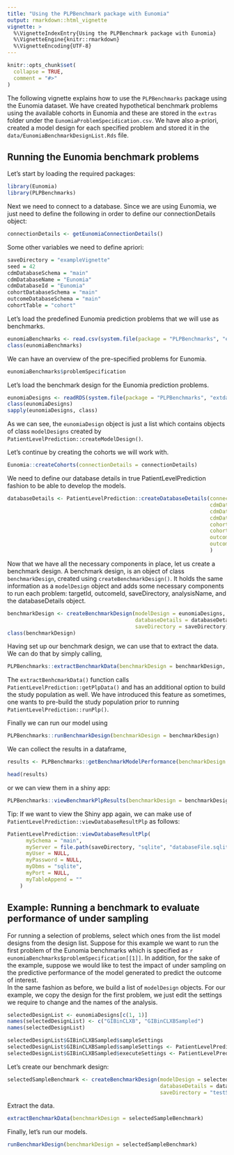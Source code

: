 ```yaml
---
title: "Using the PLPBenchmark package with Eunomia"
output: rmarkdown::html_vignette
vignette: >
  %\VignetteIndexEntry{Using the PLPBenchmark package with Eunomia}
  %\VignetteEngine{knitr::rmarkdown}
  %\VignetteEncoding{UTF-8}
---
```


```r
knitr::opts_chunk$set(
  collapse = TRUE,
  comment = "#>"
)
```

The following vignette explains how to use the `PLPBenchmarks` package using the Eunomia dataset. We have created hypothetical benchmark problems using the available cohorts in Eunomia and these are stored in the `extras` folder under the `EunomiaProblemSpecidication.csv`. We have also a-priori, created a model design for each specified problem and stored it in the `data/EunomiaBenchmarkDesignList.Rds` file.

## Running the Eunomia benchmark problems 

Let's start by loading the required packages:

```r
library(Eunomia)
library(PLPBenchmarks)
```

Next we need to connect to a database. Since we are using Eunomia, we just need to define the following in order to define our connectionDetails object:

```r
connectionDetails <- getEunomiaConnectionDetails()
```

Some other variables we need to define apriori:

```r
saveDirectory = "exampleVignette"
seed = 42
cdmDatabaseSchema = "main"
cdmDatabaseName = "Eunomia"
cdmDatabaseId = "Eunomia"
cohortDatabaseSchema = "main"
outcomeDatabaseSchema = "main"
cohortTable = "cohort"
```

Let's load the predefined Eunomia prediction problems that we will use as benchmarks.

```r
eunomiaBenchmarks <- read.csv(system.file(package = "PLPBenchmarks", "extdata", "EunomiaProblemSpecification.csv")) 
class(eunomiaBenchmarks)
```

We can have an overview of the pre-specified problems for Eunomia.

```r
eunomiaBenchmarks$problemSpecification
```

Let's load the benchmark design for the Eunomia prediction problems.

```r
eunomiaDesigns <- readRDS(system.file(package = "PLPBenchmarks", "extdata", "EunomiaBenchmarkDesignList.Rds"))
class(eunomiaDesigns)
sapply(eunomiaDesigns, class)
```

As we can see, the `eunomiaDesign` object is just a list which contains objects of class `modelDesigns` created by `PatientLevelPrediction::createModelDesign()`.

Let's continue by creating the cohorts we will work with.  

```r
Eunomia::createCohorts(connectionDetails = connectionDetails)
```

We need to define our database details in true PatientLevelPrediction fashion to be able to develop the models. 

```r
databaseDetails <- PatientLevelPrediction::createDatabaseDetails(connectionDetails = connectionDetails, 
                                                                 cdmDatabaseSchema = cdmDatabaseSchema,
                                                                 cdmDatabaseName = cdmDatabaseName,
                                                                 cdmDatabaseId = cdmDatabaseId, 
                                                                 cohortDatabaseSchema = cohortDatabaseSchema,
                                                                 cohortTable = cohortTable,
                                                                 outcomeDatabaseSchema = outcomeDatabaseSchema,
                                                                 outcomeTable = cohortTable, 
                                                                 )
```

Now that we have all the necessary components in place, let us create a benchmark design. A benchmark design, is an object of class `benchmarkDesign`, created using `createBenchmarkDesign()`. It holds the same information as a `modelDesign` object and adds some necessary components to run each problem: targetId, outcomeId, saveDirectory, analysisName, and the databaseDetails object. 

```r
benchmarkDesign <- createBenchmarkDesign(modelDesign = eunomiaDesigns, 
                                         databaseDetails = databaseDetails,
                                         saveDirectory = saveDirectory)
class(benchmarkDesign)
```

Having set up our benchmark design, we can use that to extract the data. We can do that by simply calling, 

```r
PLPBenchmarks::extractBenchmarkData(benchmarkDesign = benchmarkDesign, createStudyPopulation = TRUE)
```

The `extractBenhcmarkData()` function calls `PatientLevelPrediction::getPlpData()` and has an additional option to build the study population as well. We have introduced this feature as sometimes, one wants to pre-build the study population prior to running `PatientLevelPrediction::runPlp()`.

Finally we can run our model using

```r
PLPBenchmarks::runBenchmarkDesign(benchmarkDesign = benchmarkDesign)
```

We can collect the results in a dataframe,

```r
results <- PLPBenchmarks::getBenchmarkModelPerformance(benchmarkDesign = benchmarkDesign)
```

```r
head(results)
```

or we can view them in a shiny app:  

```r
PLPBenchmarks::viewBenchmarkPlpResults(benchmarkDesign = benchmarkDesign, databaseList = list("Eunomia"), viewShiny = FALSE, databaseDirectory = saveDirectory)
```

Tip: If we want to view the Shiny app again, we can make use of `PatientLevelPrediction::viewDatabaseResultPlp` as follows:

```r
PatientLevelPrediction::viewDatabaseResultPlp(
      mySchema = "main",
      myServer = file.path(saveDirectory, "sqlite", "databaseFile.sqlite"),
      myUser = NULL,
      myPassword = NULL,
      myDbms = "sqlite",
      myPort = NULL,
      myTableAppend = ""
    )
```

## Example: Running a benchmark to evaluate performance of under sampling

For running a selection of problems, select which ones from the list model designs from the design list. Suppose for this example we want to run the first problem of the Eunomia benchmarks which is specified as `r eunomiaBenchmarks$problemSpecification[[1]]`. In addition, for the sake of the example, suppose we would like to test the impact of under sampling on the predictive performance of the model generated to predict the outcome of interest.  
In the same fashion as before, we build a list of `modelDesign` objects. For our example, we copy the design for the first problem, we just edit the settings we require to change and the names of the analysis. 

```r
selectedDesignList <- eunomiaDesigns[c(1, 1)]
names(selectedDesignList) <- c("GIBinCLXB", "GIBinCLXBSampled")
names(selectedDesignList)

selectedDesignList$GIBinCLXBSampled$sampleSettings
selectedDesignList$GIBinCLXBSampled$sampleSettings <- PatientLevelPrediction::createSampleSettings(type = "underSample", numberOutcomestoNonOutcomes = 1, sampleSeed = 42)
selectedDesignList$GIBinCLXBSampled$executeSettings <- PatientLevelPrediction::createExecuteSettings(runSampleData = TRUE, runModelDevelopment = T, runCovariateSummary = T, runSplitData = T, runfeatureEngineering = F, runPreprocessData = T)
```

Let's create our benchmark design:

```r
selectedSampleBenchmark <- createBenchmarkDesign(modelDesign = selectedDesignList, 
                                                 databaseDetails = databaseDetails, 
                                                 saveDirectory = "testSelected")
```

Extract the data.  

```r
extractBenchmarkData(benchmarkDesign = selectedSampleBenchmark)
```

Finally, let's run our models. 

```r
runBenchmarkDesign(benchmarkDesign = selectedSampleBenchmark)
```